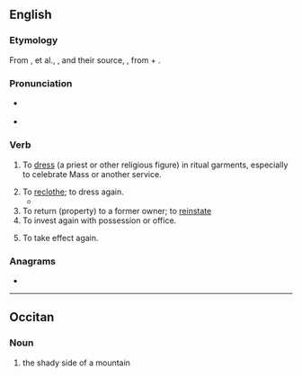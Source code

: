 ==English==

===Etymology===
From {{uder|en|xno|revestir}}, {{m|en|revestre}} et al., {{uder|en|frm|revestir}}, and their source, {{uder|en|LL.|revestire}}, from {{uder|en|la|re-}} + {{m|la|vestīre|to clothe}}.

===Pronunciation===
* {{a|UK}} {{IPA|en|/ɹiːˈvɛst/}}
* {{audio|en|LL-Q1860 (eng)-Vealhurl-revest.wav ‎|Audio (UK)}}

===Verb===
{{en-verb}}

# {{lb|en|obsolete}} To [[dress]] (a priest or other religious figure) in ritual garments, especially to celebrate Mass or another service.
# To [[reclothe]]; to dress again.
#* {{RQ:Spenser Faerie Queene|II|i|passage=Her nathelesse / Th'enchaunter finding fit for his intents, / Did thus '''reuest''', and deckt with due habiliments.}}
# To return (property) to a former owner; to [[reinstate]]
# To invest again with possession or office.
#: {{ux|en|to '''revest''' a magistrate with authority}}
# {{lb|en|intransitive}} To take effect again.

===Anagrams===
* {{anagrams|en|a=eerstv|Severt|Stever|Treves|Vester|everts|revets|verset|verste}}

----

==Occitan==

===Noun===
{{head|oc|noun|g=m}}

# {{lb|oc|Vivaro-Alpine}} the shady side of a mountain